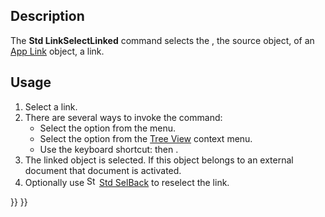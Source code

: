 <languages/>
<translate>

<!--T:1-->
{{Docnav
|[[Std_DockOverlayToggleBottom|DockOverlayToggleBottom]]
|[[Std_LinkSelectLinkedFinal|LinkSelectLinkedFinal]]
|[[Std_View_Menu|Std View Menu]]
|IconL=Std_DockOverlayToggleBottom.svg
|IconR=Std_LinkSelectLinkedFinal.svg
|IconC=Freecad.svg
}}

<!--T:2-->
{{GuiCommand
|Name=Std LinkSelectLinked
|MenuLocation=View → Link navigation → Go to linked object
|Workbenches=All
|Shortcut={{KEY|S}} {{KEY|G}}
|Version=0.19
|SeeAlso=[[Std_LinkSelectLinkedFinal|Std LinkSelectLinkedFinal]], [[Std_LinkSelectAllLinks|Std LinkSelectAllLinks]]
}}

== Description == <!--T:3-->

<!--T:4-->
The '''Std LinkSelectLinked''' command selects the {{PropertyData|Linked Object}}, the source object, of an [[App_Link|App Link]] object, a link.

== Usage == <!--T:5-->

<!--T:6-->
# Select a link.
# There are several ways to invoke the command:
#* Select the {{MenuCommand|View → Link navigation → [[Image:Std_LinkSelectLinked.svg|16px]] Go to linked object}} option from the menu.
#* Select the {{MenuCommand|Link actions → [[Image:Std_LinkSelectLinked.svg|16px]] Go to linked object}} option from the [[Tree_View|Tree View]] context menu.
#* Use the keyboard shortcut: {{KEY|S}} then {{KEY|G}}.
# The linked object is selected. If this object belongs to an external document that document is activated.
# Optionally use [[Image:Std_SelBack.svg|16px]] [[Std_SelBack|Std SelBack]] to reselect the link.


<!--T:7-->
{{Docnav
|[[Std_DockOverlayToggleBottom|DockOverlayToggleBottom]]
|[[Std_LinkSelectLinkedFinal|LinkSelectLinkedFinal]]
|[[Std_View_Menu|Std View Menu]]
|IconL=Std_DockOverlayToggleBottom.svg
|IconR=Std_LinkSelectLinkedFinal.svg
|IconC=Freecad.svg
}}

</translate>
{{Std_Base_navi{{#translation:}}}}
{{Userdocnavi{{#translation:}}}}